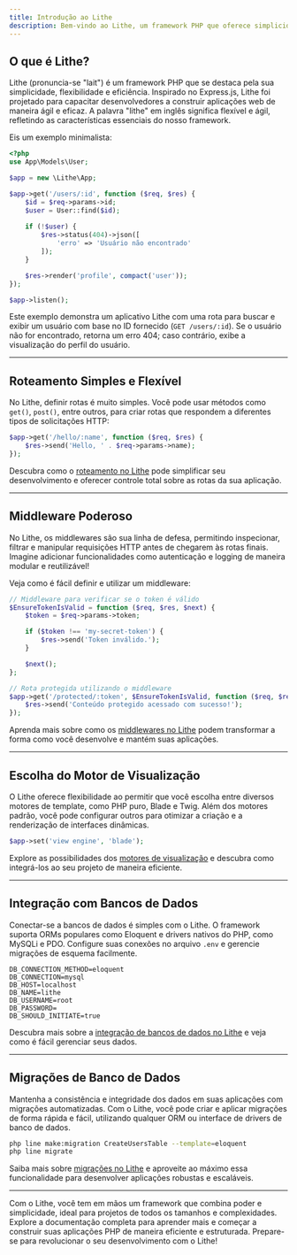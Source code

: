 ```yaml
---
title: Introdução ao Lithe 
description: Bem-vindo ao Lithe, um framework PHP que oferece simplicidade, flexibilidade e expressividade para desenvolvedores. Construa desde aplicações pequenas até plataformas web complexas de forma ágil e eficaz com o Lithe.
---
```


## O que é Lithe?

Lithe (pronuncia-se "lait") é um framework PHP que se destaca pela sua simplicidade, flexibilidade e eficiência. Inspirado no Express.js, Lithe foi projetado para capacitar desenvolvedores a construir aplicações web de maneira ágil e eficaz. A palavra "lithe" em inglês significa flexível e ágil, refletindo as características essenciais do nosso framework.

Eis um exemplo minimalista:

```php showLineNumbers
<?php
use App\Models\User;

$app = new \Lithe\App;

$app->get('/users/:id', function ($req, $res) {
    $id = $req->params->id;
    $user = User::find($id);
    
    if (!$user) {
        $res->status(404)->json([
            'erro' => 'Usuário não encontrado'
        ]);
    } 

    $res->render('profile', compact('user'));
});

$app->listen(); 
```
Este exemplo demonstra um aplicativo Lithe com uma rota para buscar e exibir um usuário com base no ID fornecido (`GET /users/:id`). Se o usuário não for encontrado, retorna um erro 404; caso contrário, exibe a visualização do perfil do usuário.

---

## Roteamento Simples e Flexível

No Lithe, definir rotas é muito simples. Você pode usar métodos como `get()`, `post()`, entre outros, para criar rotas que respondem a diferentes tipos de solicitações HTTP:

```php
$app->get('/hello/:name', function ($req, $res) {
    $res->send('Hello, ' . $req->params->name);
});
```

Descubra como o [roteamento no Lithe](/docs/the-basics/routing) pode simplificar seu desenvolvimento e oferecer controle total sobre as rotas da sua aplicação.

---

## Middleware Poderoso

No Lithe, os middlewares são sua linha de defesa, permitindo inspecionar, filtrar e manipular requisições HTTP antes de chegarem às rotas finais. Imagine adicionar funcionalidades como autenticação e logging de maneira modular e reutilizável!

Veja como é fácil definir e utilizar um middleware:

```php
// Middleware para verificar se o token é válido
$EnsureTokenIsValid = function ($req, $res, $next) {
    $token = $req->params->token;

    if ($token !== 'my-secret-token') {
        $res->send('Token inválido.');
    }

    $next();
};

// Rota protegida utilizando o middleware
$app->get('/protected/:token', $EnsureTokenIsValid, function ($req, $res) {
    $res->send('Conteúdo protegido acessado com sucesso!');
});
```

Aprenda mais sobre como os [middlewares no Lithe](/docs/the-basics/middleware) podem transformar a forma como você desenvolve e mantém suas aplicações.

---

## Escolha do Motor de Visualização

O Lithe oferece flexibilidade ao permitir que você escolha entre diversos motores de template, como PHP puro, Blade e Twig. Além dos motores padrão, você pode configurar outros para otimizar a criação e a renderização de interfaces dinâmicas.
```php
$app->set('view engine', 'blade');
```

Explore as possibilidades dos [motores de visualização](/docs/the-basics/template-engines) e descubra como integrá-los ao seu projeto de maneira eficiente.

---

## Integração com Bancos de Dados

Conectar-se a bancos de dados é simples com o Lithe. O framework suporta ORMs populares como Eloquent e drivers nativos do PHP, como MySQLi e PDO. Configure suas conexões no arquivo `.env` e gerencie migrações de esquema facilmente.

```
DB_CONNECTION_METHOD=eloquent
DB_CONNECTION=mysql
DB_HOST=localhost
DB_NAME=lithe
DB_USERNAME=root
DB_PASSWORD=
DB_SHOULD_INITIATE=true
```

Descubra mais sobre a [integração de bancos de dados no Lithe](/docs/database/integration) e veja como é fácil gerenciar seus dados.

---

## Migrações de Banco de Dados

Mantenha a consistência e integridade dos dados em suas aplicações com migrações automatizadas. Com o Lithe, você pode criar e aplicar migrações de forma rápida e fácil, utilizando qualquer ORM ou interface de drivers de banco de dados.

```bash
php line make:migration CreateUsersTable --template=eloquent
php line migrate
```

Saiba mais sobre [migrações no Lithe](/docs/database/migrations) e aproveite ao máximo essa funcionalidade para desenvolver aplicações robustas e escaláveis.

---

Com o Lithe, você tem em mãos um framework que combina poder e simplicidade, ideal para projetos de todos os tamanhos e complexidades. Explore a documentação completa para aprender mais e começar a construir suas aplicações PHP de maneira eficiente e estruturada. Prepare-se para revolucionar o seu desenvolvimento com o Lithe!